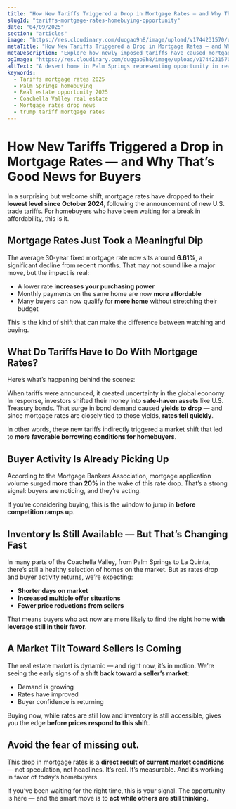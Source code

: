 ```yaml
---
title: "How New Tariffs Triggered a Drop in Mortgage Rates — and Why That’s Good News for Buyers"
slugId: "tariffs-mortgage-rates-homebuying-opportunity"
date: "04/09/2025"
section: "articles"
image: "https://res.cloudinary.com/duqgao9h8/image/upload/v1744231570/usa-tariffs.jpg"
metaTitle: "How New Tariffs Triggered a Drop in Mortgage Rates — and Why That’s Good News for Buyers"
metaDescription: "Explore how newly imposed tariffs have caused mortgage rates to fall, opening up an ideal opportunity for homebuyers to act before the market tilts back toward sellers."
ogImage: "https://res.cloudinary.com/duqgao9h8/image/upload/v1744231570/usa-tariffs.jpg"
altText: "A desert home in Palm Springs representing opportunity in real estate"
keywords:
  - Tariffs mortgage rates 2025
  - Palm Springs homebuying
  - Real estate opportunity 2025
  - Coachella Valley real estate
  - Mortgage rates drop news
  - trump tariff mortgage rates
---
```


# How New Tariffs Triggered a Drop in Mortgage Rates — and Why That’s Good News for Buyers

In a surprising but welcome shift, mortgage rates have dropped to their **lowest level since October 2024**, following the announcement of new U.S. trade tariffs. For homebuyers who have been waiting for a break in affordability, this is it.

## Mortgage Rates Just Took a Meaningful Dip

The average 30-year fixed mortgage rate now sits around **6.61%**, a significant decline from recent months. That may not sound like a major move, but the impact is real:

- A lower rate **increases your purchasing power**
- Monthly payments on the same home are now **more affordable**
- Many buyers can now qualify for **more home** without stretching their budget

This is the kind of shift that can make the difference between watching and buying.

## What Do Tariffs Have to Do With Mortgage Rates?

Here’s what’s happening behind the scenes:

When tariffs were announced, it created uncertainty in the global economy. In response, investors shifted their money into **safe-haven assets** like U.S. Treasury bonds. That surge in bond demand caused **yields to drop** — and since mortgage rates are closely tied to those yields, **rates fell quickly**.

In other words, these new tariffs indirectly triggered a market shift that led to **more favorable borrowing conditions for homebuyers**.

## Buyer Activity Is Already Picking Up

According to the Mortgage Bankers Association, mortgage application volume surged **more than 20%** in the wake of this rate drop. That’s a strong signal: buyers are noticing, and they’re acting.

If you’re considering buying, this is the window to jump in **before competition ramps up**.

## Inventory Is Still Available — But That’s Changing Fast

In many parts of the Coachella Valley, from Palm Springs to La Quinta, there’s still a healthy selection of homes on the market. But as rates drop and buyer activity returns, we’re expecting:

- **Shorter days on market**
- **Increased multiple offer situations**
- **Fewer price reductions from sellers**

That means buyers who act now are more likely to find the right home **with leverage still in their favor**.

## A Market Tilt Toward Sellers Is Coming

The real estate market is dynamic — and right now, it’s in motion. We’re seeing the early signs of a shift **back toward a seller’s market**:

- Demand is growing
- Rates have improved
- Buyer confidence is returning

Buying now, while rates are still low and inventory is still accessible, gives you the edge **before prices respond to this shift**.

## Avoid the fear of missing out.

This drop in mortgage rates is a **direct result of current market conditions** — not speculation, not headlines. It’s real. It’s measurable. And it’s working in favor of today’s homebuyers.

If you’ve been waiting for the right time, this is your signal. The opportunity is here — and the smart move is to **act while others are still thinking**.